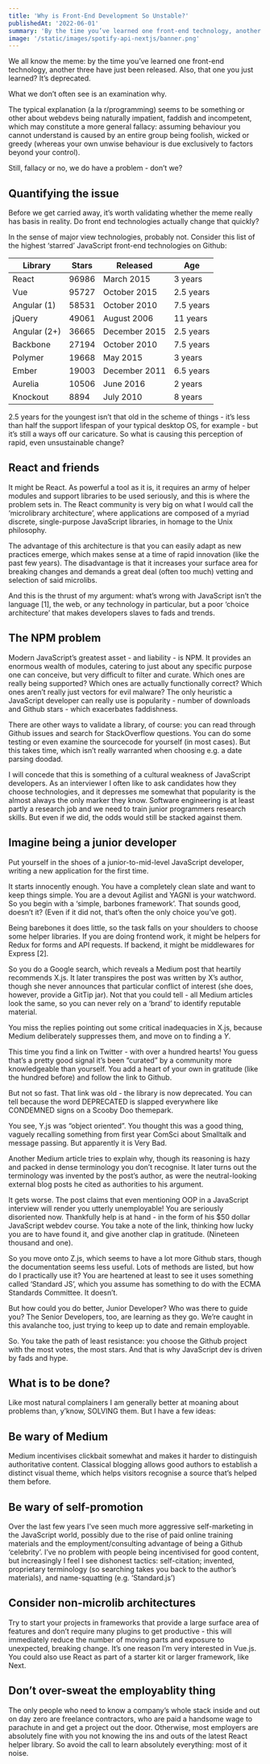 ```yaml
---
title: 'Why is Front-End Development So Unstable?'
publishedAt: '2022-06-01'
summary: 'By the time you’ve learned one front-end technology, another three have just been released. Also, that one you just learned? It’s deprecated.'
image: '/static/images/spotify-api-nextjs/banner.png'
---
```



We all know the meme: by the time you’ve learned one front-end technology, another three have just been released. Also, that one you just learned? It’s deprecated.

What we don’t often see is an examination why.

The typical explanation (a la r/programming) seems to be something or other about webdevs being naturally impatient, faddish and incompetent, which may constitute a more general fallacy: assuming behaviour you cannot understand is caused by an entire group being foolish, wicked or greedy (whereas your own unwise behaviour is due exclusively to factors beyond your control).

Still, fallacy or no, we do have a problem - don’t we?

## Quantifying the issue

Before we get carried away, it’s worth validating whether the meme really has basis in reality. Do front end technologies actually change that quickly?

In the sense of major view technologies, probably not. Consider this list of the highest ‘starred’ JavaScript front-end technologies on Github:

| Library           | Stars   | Released       | Age          |
| ----------------- |--------|----------------|--------------|
| React             | 96986  | March 2015     | 3 years      |
| Vue              | 95727   | October 2015   | 2.5 years    |
| Angular (1)      | 58531   | October 2010   | 7.5 years    |
| jQuery           | 49061   | August 2006    | 11 years     |
| Angular (2+)     | 36665   | December 2015  | 2.5 years    |
| Backbone         | 27194   | October 2010   | 7.5 years    |
| Polymer          | 19668   | May 2015       | 3 years      |
| Ember            | 19003   | December 2011  | 6.5 years    |
| Aurelia          | 10506   | June 2016      | 2 years      |
| Knockout         | 8894    | July 2010      | 8 years      |

2.5 years for the youngest isn’t that old in the scheme of things - it’s less than half the support lifespan of your typical desktop OS, for example - but it’s still a ways off our caricature. So what is causing this perception of rapid, even unsustainable change?

## React and friends

It might be React. As powerful a tool as it is, it requires an army of helper modules and support libraries to be used seriously, and this is where the problem sets in. The React community is very big on what I would call the ‘microlibrary architecture’, where applications are composed of a myriad discrete, single-purpose JavaScript libraries, in homage to the Unix philosophy.

The advantage of this architecture is that you can easily adapt as new practices emerge, which makes sense at a time of rapid innovation (like the past few years). The disadvantage is that it increases your surface area for breaking changes and demands a great deal (often too much) vetting and selection of said microlibs.

And this is the thrust of my argument: what’s wrong with JavaScript isn’t the language [1], the web, or any technology in particular, but a poor ‘choice architecture’ that makes developers slaves to fads and trends.

## The NPM problem

Modern JavaScript’s greatest asset - and liability - is NPM. It provides an enormous wealth of modules, catering to just about any specific purpose one can conceive, but very difficult to filter and curate. Which ones are really being supported? Which ones are actually functionally correct? Which ones aren’t really just vectors for evil malware? The only heuristic a JavaScript developer can really use is popularity - number of downloads and Github stars - which exacerbates faddishness.

There are other ways to validate a library, of course: you can read through Github issues and search for StackOverflow questions. You can do some testing or even examine the sourcecode for yourself (in most cases). But this takes time, which isn’t really warranted when choosing e.g. a date parsing doodad.

I will concede that this is something of a cultural weakness of JavaScript developers. As an interviewer I often like to ask candidates how they choose technologies, and it depresses me somewhat that popularity is the almost always the only marker they know. Software engineering is at least partly a research job and we need to train junior programmers research skills. But even if we did, the odds would still be stacked against them.

## Imagine being a junior developer

Put yourself in the shoes of a junior-to-mid-level JavaScript developer, writing a new application for the first time.

It starts innocently enough. You have a completely clean slate and want to keep things simple. You are a devout Agilist and YAGNI is your watchword. So you begin with a ‘simple, barbones framework’. That sounds good, doesn’t it? (Even if it did not, that’s often the only choice you’ve got).

Being barebones it does little, so the task falls on your shoulders to choose some helper libraries. If you are doing frontend work, it might be helpers for Redux for forms and API requests. If backend, it might be middlewares for Express [2].

So you do a Google search, which reveals a Medium post that heartily recommends X.js. It later transpires the post was written by X’s author, though she never announces that particular conflict of interest (she does, however, provide a GitTip jar). Not that you could tell - all Medium articles look the same, so you can never rely on a ‘brand’ to identify reputable material.

You miss the replies pointing out some critical inadequacies in X.js, because Medium deliberately suppresses them, and move on to finding a _Y_.

This time you find a link on Twitter - with over a hundred hearts! You guess that’s a pretty good signal it’s been “curated” by a community more knowledgeable than yourself. You add a heart of your own in gratitude (like the hundred before) and follow the link to Github.

But not so fast. That link was old - the library is now deprecated. You can tell because the word DEPRECATED is slapped everywhere like CONDEMNED signs on a Scooby Doo themepark.

You see, Y.js was “object oriented”. You thought this was a good thing, vaguely recalling something from first year ComSci about Smalltalk and message passing. But apparently it is Very Bad.

Another Medium article tries to explain why, though its reasoning is hazy and packed in dense terminology you don’t recognise. It later turns out the terminology was invented by the post’s author, as were the neutral-looking external blog posts he cited as authorities to his argument.

It gets worse. The post claims that even mentioning OOP in a JavaScript interview will render you utterly unemployable! You are seriously disoriented now. Thankfully help is at hand - in the form of his $50 dollar JavaScript webdev course. You take a note of the link, thinking how lucky you are to have found it, and give another clap in gratitude. (Nineteen thousand and one).

So you move onto Z.js, which seems to have a lot more Github stars, though the documentation seems less useful. Lots of methods are listed, but how do I practically use it? You are heartened at least to see it uses something called ‘Standard JS’, which you assume has something to do with the ECMA Standards Committee. It doesn’t.

But how could you do better, Junior Developer? Who was there to guide you? The Senior Developers, too, are learning as they go. We’re caught in this avalanche too, just trying to keep up to date and remain employable.

So. You take the path of least resistance: you choose the Github project with the most votes, the most stars. And that is why JavaScript dev is driven by fads and hype.

## What is to be done?

Like most natural complainers I am generally better at moaning about problems than, y’know, SOLVING them. But I have a few ideas:

## Be wary of Medium

Medium incentivises clickbait somewhat and makes it harder to distinguish authoritative content. Classical blogging allows good authors to establish a distinct visual theme, which helps visitors recognise a source that’s helped them before.

## Be wary of self-promotion

Over the last few years I’ve seen much more aggressive self-marketing in the JavaScript world, possibly due to the rise of paid online training materials and the employment/consulting advantage of being a Github ‘celebrity’. I’ve no problem with people being incentivised for good content, but increasingly I feel I see dishonest tactics: self-citation; invented, proprietary terminology (so searching takes you back to the author’s materials), and name-squatting (e.g. ‘Standard.js’)

## Consider non-microlib architectures

Try to start your projects in frameworks that provide a large surface area of features and don’t require many plugins to get productive - this will immediately reduce the number of moving parts and exposure to unexpected, breaking change. It’s one reason I’m very interested in Vue.js. You could also use React as part of a starter kit or larger framework, like Next.

## Don’t over-sweat the employablity thing

The only people who need to know a company’s whole stack inside and out on day zero are freelance contractors, who are paid a handsome wage to parachute in and get a project out the door. Otherwise, most employers are absolutely fine with you not knowing the ins and outs of the latest React helper library. So avoid the call to learn absolutely everything: most of it noise.